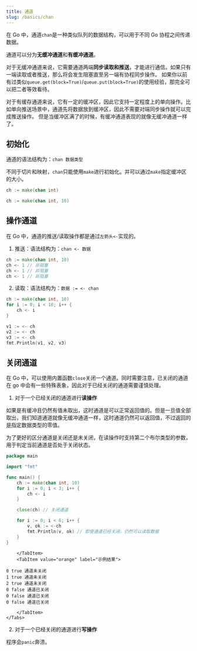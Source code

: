 ```yaml
---
title: 通道
slug: /basics/chan
---
```



<!--package-->

在 Go 中，通道`chan`是一种类似队列的数据结构，可以用于不同 Go 协程之间传递数据。

通道可以分为**无缓冲通道**和**有缓冲通道**。

对于无缓冲通道来说，它需要通道两端**同步读取和推送**，才能进行通信。如果只有一端读取或者推送，那么将会发生阻塞直至另一端有协程同步操作。
如果你以前有过类似`queue.get(block=True)`/`queue.put(block=True)`的使用经验，那完全可以把二者等效看待。

对于有缓存通道来说，它有一定的缓冲区，因此它支持一定程度上的单向操作。比如单向推送场景中，通道先将数据放到缓冲区，因此不需要对端同步操作就可以完成推送操作。
但是当缓冲区满了的时候，有缓冲通道表现的就像无缓冲通道一样了。


## 初始化

通道的语法结构为：`chan 数据类型`

不同于切片和映射，`chan`只能使用`make`进行初始化。并可以通过`make`指定缓冲区的大小。

```go title="无缓冲通道"
ch := make(chan int)
```
```go title="有缓冲通道"
ch := make(chan int, 10)
```


## 操作通道

在 Go 中，通道的推送/读取操作都是通过`左箭头<-`实现的。

1. 推送：语法结构为：`chan <- 数据`

```go title="有缓冲通道"
ch := make(chan int, 10)
ch <- 1 // 非阻塞
ch <- 1 // 非阻塞
ch <- 1 // 非阻塞
```

2. 读取：语法结构为：`数据 := <- chan`

```go title="有缓冲通道"
ch := make(chan int, 10)
for i := 0; i < 10; i++ {
    ch <- i
}

v1 := <- ch
v2 := <- ch
v3 := <- ch
fmt.Println(v1, v2, v3)
```

## 关闭通道

在 Go 中，可以使用内置函数`close`关闭一个通道。同时需要注意，已关闭的通道在 go 中会有一些特殊表象，因此对于已经关闭的通道需要谨慎处理。

1. 对于一个已经关闭的通道进行**读操作**

如果是有缓冲且仍然有值未取出，这时通道是可以正常返回值的。但是一旦值全部取出，我们知道通道就像无缓冲通道一样，这时通道仍然可以返回值，不过返回的是指定数据类型的零值。

为了更好的区分通道是关闭还是未关闭，在读操作时支持第二个布尔类型的参数，用于判定当前通道是否处于关闭状态。

<BrowserWindow>
    <Tabs>
        <TabItem value="apple" label="示例代码" default>

```go
package main

import "fmt"

func main() {
	ch := make(chan int, 10)
	for i := 0; i < 3; i++ {
		ch <- i
	}

	close(ch) // 关闭通道

	for i := 0; i < 6; i++ {
		v, ok := <-ch
		fmt.Println(v, ok) // 即使通道已经关闭，仍然可以读取数据
	}
}
```

        </TabItem>
        <TabItem value="orange" label="示例结果">

```
0 true 通道未关闭
1 true 通道未关闭
2 true 通道未关闭
0 false 通道已关闭
0 false 通道已关闭
0 false 通道已关闭
```

        </TabItem>
    </Tabs>
</BrowserWindow>



2. 对于一个已经关闭的通道进行**写操作**

程序会`panic`奔溃。

